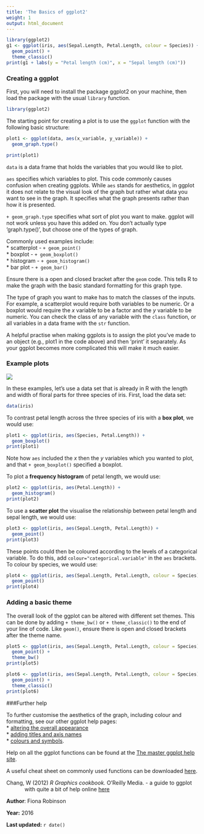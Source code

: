 ```yaml
---
title: 'The Basics of ggplot2'
weight: 1
output: html_document
---
```



```r
library(ggplot2)
g1 <- ggplot(iris, aes(Sepal.Length, Petal.Length, colour = Species)) +
  geom_point() +
  theme_classic()
print(g1 + labs(y = "Petal length (cm)", x = "Sepal length (cm)"))
```
 

### Creating a ggplot
 
First, you will need to install the package ggplot2 on your machine, then load the package with the usual `library` function.

```r
library(ggplot2)
```

The starting point for creating a plot is to use the `ggplot` function with the following basic structure:

```r
plot1 <- ggplot(data, aes(x_variable, y_variable)) +
  geom_graph.type()

print(plot1)
```

`data` is a data frame that holds the variables that you would like to plot.

`aes` specifies which variables to plot. This code commonly causes confusion when creating ggplots. While `aes` stands for aesthetics, in ggplot it does not relate to the visual look of the graph but rather what data you want to see in the graph. It specifies what the graph presents rather than how it is presented.

`+ geom_graph.type` specifies what sort of plot you want to make. ggplot will not work unless you have this added on. You don't actually type 'graph.type()', but choose one of the types of graph.

Commonly used examples include:  
* scatterplot - `+ geom_point()`  
* boxplot - `+ geom_boxplot()`  
* histogram - `+ geom_histogram()`  
* bar plot - `+ geom_bar()`  

Ensure there is a open and closed bracket after the `geom` code. This tells R to make the graph with the basic standard formatting for this graph type.

The type of graph you want to make has to match the classes of the inputs. For example, a scatterplot would require both variables to be numeric. Or a boxplot would require the *x* variable to be a factor and the *y* variable to be numeric. You can check the class of any variable with the `class` function, or all variables in a data frame with the `str` function.

A helpful practise when making ggplots is to assign the plot you've made to an object (e.g., plot1 in the code above) and then 'print' it separately. As your ggplot becomes more complicated this will make it much easier. 
  

### Example plots
 
![](ggplot1_basics_image.jpg)

In these examples, let's use a data set that is already in R with the length and width of floral parts for three species of iris. First, load the data set:

```r
data(iris)
```

To contrast petal length across the three species of iris with a **box plot**, we would use:

```r
plot1 <- ggplot(iris, aes(Species, Petal.Length)) +
  geom_boxplot()
print(plot1)
```

Note how `aes` included the *x* then the *y* variables which you wanted to plot, and that `+ geom_boxplot()` specified a boxplot.

To plot a **frequency histogram** of petal length, we would use:

```r
plot2 <- ggplot(iris, aes(Petal.Length)) +
  geom_histogram()
print(plot2)
```

To use a **scatter plot** the visualise the relationship between petal length and sepal length, we would use:

```r
plot3 <- ggplot(iris, aes(Sepal.Length, Petal.Length)) +
  geom_point()
print(plot3)
```

These points could then be coloured according to the levels of a categorical variable. To do this, add `colour="categorical.variable"` in the `aes` brackets. To colour by species, we would use:

```r
plot4 <- ggplot(iris, aes(Sepal.Length, Petal.Length, colour = Species)) +
  geom_point()
print(plot4)
```
  

### Adding a basic theme
 
The overall look of the ggplot can be altered with different set themes. This can be done by adding `+ theme_bw()` or `+ theme_classic()` to the end of your line of code. Like `geom()`, ensure there is open and closed brackets after the theme name.

```r
plot5 <- ggplot(iris, aes(Sepal.Length, Petal.Length, colour = Species)) +
  geom_point() +
  theme_bw()
print(plot5)

plot6 <- ggplot(iris, aes(Sepal.Length, Petal.Length, colour = Species)) +
  geom_point() +
  theme_classic()
print(plot6)
```
  

###Further help
 

To further customise the aesthetics of the graph, including colour and formatting, see our other ggplot help pages:  
* [altering the overall appearance](/graphics/ggplot/ggplot-appearance/)  
* [adding titles and axis names](/graphics/ggplot/ggplot-labels/)  
* [colours and symbols](/graphics/ggplot/ggplot-colour-shapes/).   

Help on all the ggplot functions can be found at the [The master ggplot help site](http://docs.ggplot2.org/current/).

A useful cheat sheet on commonly used functions can be downloaded [here](https://www.rstudio.com/wp-content/uploads/2015/03/ggplot2-cheatsheet.pdf).

<p style="margin-left: .5in; text-indent: -.5in;">Chang, W (2012) *R Graphics cookbook.* O'Reilly Media. - a guide to ggplot with quite a bit of help online [here](http://www.cookbook-r.com/Graphs/)</p>
  

**Author**: Fiona Robinson
 
**Year:** 2016

**Last updated:** `r date()`

